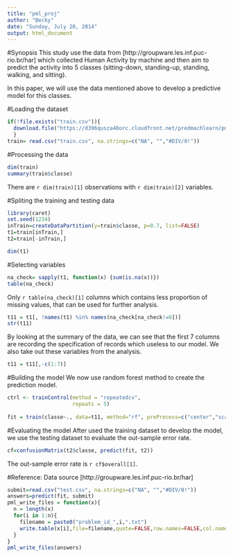 ```yaml
---
title: "pml_proj"
author: "Becky"
date: "Sunday, July 20, 2014"
output: html_document
---
```

#Synopsis
This study use the data from [http://groupware.les.inf.puc-rio.br/har] which collected Human Activity by machine and then aim to predict the activity into 5 classes (sitting-down, standing-up, standing, walking, and sitting).

In this paper, we will use the data mentioned above to develop a predictive model for this classes.


#Loading the dataset
```r
if(!file.exists("train.csv")){
  download.file("https://d396qusza40orc.cloudfront.net/predmachlearn/pml-training.csv","train.csv")
  }
train= read.csv("train.csv", na.strings=c("NA", "","#DIV/0!"))
```

#Processing the data
```r
dim(train)
summary(train$classe)
```
There are `r dim(train)[1]` observations with `r dim(train)[2]` variables. 

#Spliting the training and testing data
```r
library(caret)
set.seed(1234)
inTrain=createDataPartition(y=train$classe, p=0.7, list=FALSE)
t1=train[inTrain,]
t2=train[-inTrain,]

dim(t1)
```

#Selecting variables
```r
na_check= sapply(t1, function(x) {sum(is.na(x))})
table(na_check)
```
Only `r table(na_check)[1]` columns which contains less proportion of missing values, that can be used for further analysis.

```r
t11 = t1[, !names(t1) %in% names(na_check[na_check!=0])]
str(t11)
```
By looking at the summary of the data, we can see that the first 7 columns are recording the specification of records which useless to our model. We also take out these variables from the analysis.

```r
t11 = t11[,-c(1:7)]

```

#Building the model
We now use random forest method to create the prediction model. 

```r
ctrl <- trainControl(method = "repeatedcv", 
                     repeats = 5)
 
fit = train(classe~., data=t11, method="rf", preProcess=c("center","scale"),trControl=ctrl)
```

#Evaluating the model
After used the training dataset to develop the model, we use the testing dataset to evaluate the out-sample error rate.

```r
cf=confusionMatrix(t2$classe, predict(fit, t2))
```
The out-sample error rate is `r cf$overall[1]`.

#Reference: 
Data source [http://groupware.les.inf.puc-rio.br/har]

```r
submit=read.csv("test.csv", na.strings=c("NA", "","#DIV/0!"))
answers=predict(fit, submit)
pml_write_files = function(x){
  n = length(x)
  for(i in 1:n){
    filename = paste0("problem_id_",i,".txt")
    write.table(x[i],file=filename,quote=FALSE,row.names=FALSE,col.names=FALSE)
  }
}
pml_write_files(answers)
```
